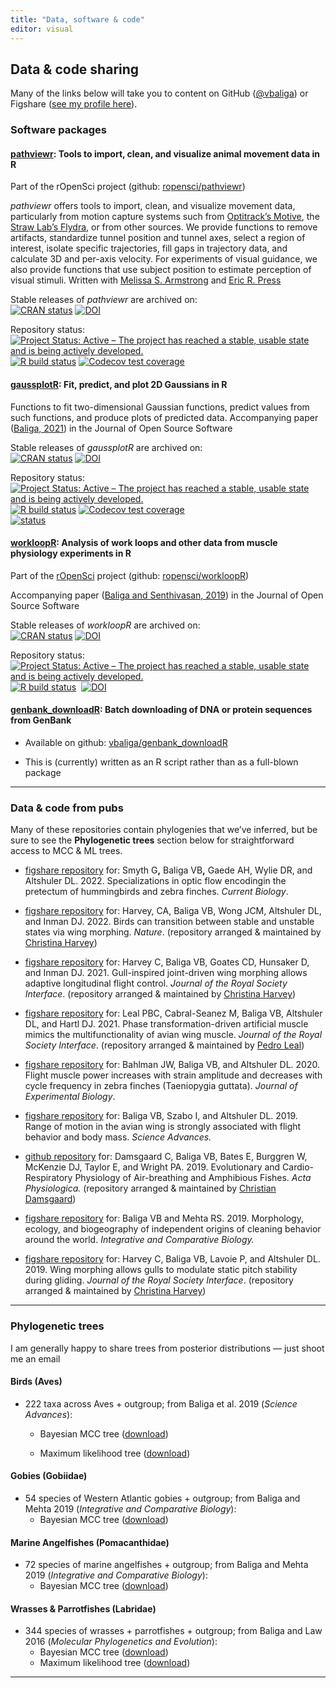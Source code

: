 ```yaml
---
title: "Data, software & code"
editor: visual
---
```


## Data & code sharing

Many of the links below will take you to content on GitHub ([\@vbaliga](https://github.com/vbaliga)) or Figshare ([see my profile here](https://figshare.com/authors/Vikram_B_Baliga/4769286)).

### Software packages

#### [pathviewr](https://github.com/ropensci/pathviewr): Tools to import, clean, and visualize animal movement data in R

Part of the rOpenSci project (github: [ropensci/pathviewr](https://github.com/ropensci/pathviewr))

*pathviewr* offers tools to import, clean, and visualize movement data, particularly from motion capture systems such from [Optitrack's Motive](https://optitrack.com/products/motive/), the [Straw Lab's Flydra](https://github.com/strawlab/flydra), or from other sources. We provide functions to remove artifacts, standardize tunnel position and tunnel axes, select a region of interest, isolate specific trajectories, fill gaps in trajectory data, and calculate 3D and per-axis velocity. For experiments of visual guidance, we also provide functions that use subject position to estimate perception of visual stimuli. Written with [Melissa S. Armstrong](https://melissasarmstrong.com/) and [Eric R. Press](https://www.grad.ubc.ca/campus-community/meet-our-students/press-eric)

Stable releases of *pathviewr* are archived on:\
[![CRAN status](https://www.r-pkg.org/badges/version/pathviewr){alt="CRAN status"}](https://CRAN.R-project.org/package=pathviewr) [![DOI](https://zenodo.org/badge/268906628.svg){alt="DOI"}](https://zenodo.org/badge/latestdoi/268906628)

Repository status:\
[![Project Status: Active -- The project has reached a stable, usable state and is being actively developed.](https://www.repostatus.org/badges/latest/active.svg){alt="Project Status: Active – The project has reached a stable, usable state and is being actively developed."}](https://www.repostatus.org/#active) [![R build status](https://github.com/vbaliga/pathviewR/workflows/R-CMD-check/badge.svg){alt="R build status"}](https://github.com/vbaliga/pathviewR/actions) [![Codecov test coverage](https://codecov.io/gh/vbaliga/pathviewR/graph/badge.svg){alt="Codecov test coverage"}](https://codecov.io/gh/vbaliga/pathviewR?branch=master) [![](https://badges.ropensci.org/409_status.svg){alt=""}](https://github.com/ropensci/software-review/issues/409)

#### [gaussplotR](https://github.com/vbaliga/gaussplotR): Fit, predict, and plot 2D Gaussians in R

Functions to fit two-dimensional Gaussian functions, predict values from such functions, and produce plots of predicted data. Accompanying paper ([Baliga, 2021](https://doi.org/10.21105/joss.03074)) in the Journal of Open Source Software

Stable releases of *gaussplotR* are archived on:\
[![CRAN status](https://www.r-pkg.org/badges/version/gaussplotR){alt="CRAN status"}](https://CRAN.R-project.org/package=gaussplotR) [![DOI](https://zenodo.org/badge/DOI/10.5281/zenodo.4041073.svg){alt="DOI"}](https://doi.org/10.5281/zenodo.4041073)

Repository status:\
[![Project Status: Active -- The project has reached a stable, usable state and is being actively developed.](https://www.repostatus.org/badges/latest/active.svg){alt="Project Status: Active – The project has reached a stable, usable state and is being actively developed."}](https://www.repostatus.org/#active) [![R build status](https://github.com/vbaliga/gaussplotR/workflows/R-CMD-check/badge.svg){alt="R build status"}](https://github.com/vbaliga/gaussplotR/actions) [![Codecov test coverage](https://codecov.io/gh/vbaliga/gaussplotR/graph/badge.svg){alt="Codecov test coverage"}](https://codecov.io/gh/vbaliga/gaussplotR?branch=master)\
[![status](https://joss.theoj.org/papers/685673937faee896ddd4a48d825280cf/status.svg){alt="status"}](https://joss.theoj.org/papers/685673937faee896ddd4a48d825280cf)

#### [workloopR](https://github.com/ropensci/workloopR): Analysis of work loops and other data from muscle physiology experiments in R

Part of the [rOpenSci](https://ropensci.org/) project (github: [ropensci/workloopR](https://github.com/ropensci/workloopR))

Accompanying paper ([Baliga and Senthivasan, 2019](https://doi.org/10.21105/joss.01856)) in the Journal of Open Source Software

Stable releases of *workloopR* are archived on:\
[![CRAN status](https://www.r-pkg.org/badges/version/workloopR){alt="CRAN status"}](https://CRAN.R-project.org/package=workloopR) [![DOI](https://zenodo.org/badge/DOI/10.5281/zenodo.3523384.svg){alt="DOI"}](https://doi.org/10.5281/zenodo.3523384)

Repository status:\
[![Project Status: Active -- The project has reached a stable, usable state and is being actively developed.](https://www.repostatus.org/badges/latest/active.svg){alt="Project Status: Active – The project has reached a stable, usable state and is being actively developed."}](https://www.repostatus.org/#active) [![R build status](https://github.com/ropensci/workloopR/workflows/R-CMD-check/badge.svg){alt="R build status"}](https://github.com/ropensci/workloopR/actions) [![](https://badges.ropensci.org/326_status.svg){alt=""}](https://github.com/ropensci/software-review/issues/326) [![DOI](https://joss.theoj.org/papers/10.21105/joss.01856/status.svg){alt="DOI"}](https://doi.org/10.21105/joss.01856)

#### [genbank_downloadR](https://github.com/vbaliga/genbank_downloadR): Batch downloading of DNA or protein sequences from GenBank

-   Available on github: [vbaliga/genbank_downloadR](https://github.com/vbaliga/genbank_downloadR)

-   This is (currently) written as an R script rather than as a full-blown package

------------------------------------------------------------------------

### Data & code from pubs

Many of these repositories contain phylogenies that we've inferred, but be sure to see the **Phylogenetic trees** section below for straightforward access to MCC & ML trees.

-   [figshare repository](https://doi.org/10.6084/m9.figshare.19425737) for: Smyth G**,** Baliga VB**,** Gaede AH, Wylie DR, and Altshuler DL. 2022. Specializations in optic flow encodingin the pretectum of hummingbirds and zebra finches. *Current Biology*.

-   [figshare repository](https://figshare.com/collections/Supplement_to_Inertia_links_avian_morphology_to_flight_manoeuvrability/5503989) for: Harvey, CA, Baliga VB, Wong JCM, Altshuler DL, and Inman DJ. 2022. Birds can transition between stable and unstable states via wing morphing. *Nature*. (repository arranged & maintained by [Christina Harvey](https://figshare.com/authors/Christina_Harvey/4766004))

-   [figshare repository](https://rs.figshare.com/collections/Supplementary_material_from_Gull-inspired_joint-driven_wing_morphing_allows_adaptive_longitudinal_flight_control_/5438933) for: Harvey C, Baliga VB, Goates CD, Hunsaker D, and Inman DJ. 2021. Gull-inspired joint-driven wing morphing allows adaptive longitudinal flight control. *Journal of the Royal Society Interface*. (repository arranged & maintained by [Christina Harvey](https://figshare.com/authors/Christina_Harvey/4766004))

-   [figshare repository](https://rs.figshare.com/collections/Supplementary_material_from_Phase_transformation-driven_artificial_muscle_mimics_the_multi-functionality_of_avian_wing_muscle_/5675606) for: Leal PBC, Cabral-Seanez M, Baliga VB, Altshuler DL, and Hartl DJ. 2021. Phase transformation-driven artificial muscle mimics the multifunctionality of avian wing muscle. *Journal of the Royal Society Interface*. (repository arranged & maintained by [Pedro Leal](https://rs.figshare.com/authors/_/11598656))

-   [figshare repository](https://figshare.com/articles/dataset/Data_and_code_for_Flight_muscle_power_increases_with_strain_amplitude_and_decreases_with_cycle_frequency_in_zebra_finches_Taeniopygia_guttata_/12520733) for: Bahlman JW, Baliga VB, and Altshuler DL. 2020. Flight muscle power increases with strain amplitude and decreases with cycle frequency in zebra finches (Taeniopygia guttata). *Journal of Experimental Biology*.

-   [figshare repository](https://doi.org/10.6084/m9.figshare.8856161) for: Baliga VB, Szabo I, and Altshuler DL. 2019. Range of motion in the avian wing is strongly associated with flight behavior and body mass. *Science Advances.*

-   [github repository](https://github.com/christiandamsgaard/Evolution-of-air-breathing) for: Damsgaard C, Baliga VB, Bates E, Burggren W, McKenzie DJ, Taylor E, and Wright PA. 2019. Evolutionary and Cardio-Respiratory Physiology of Air-breathing and Amphibious Fishes. *Acta Physiologica.* (repository arranged & maintained by [Christian Damsgaard](https://github.com/christiandamsgaard))

-   [figshare repository](https://doi.org/10.6084/m9.figshare.7658597) for: Baliga VB and Mehta RS. 2019. Morphology, ecology, and biogeography of independent origins of cleaning behavior around the world. *Integrative and Comparative Biology.*

-   [figshare repository](https://doi.org/10.6084/m9.figshare.c.3977505.v1) for: Harvey C, Baliga VB, Lavoie P, and Altshuler DL. 2019. Wing morphing allows gulls to modulate static pitch stability during gliding. *Journal of the Royal Society Interface*. (repository arranged & maintained by [Christina Harvey](https://figshare.com/authors/Christina_Harvey/4766004))

------------------------------------------------------------------------

### Phylogenetic trees

I am generally happy to share trees from posterior distributions --- just shoot me an email

#### Birds (Aves)

-   222 taxa across Aves + outgroup; from Baliga et al. 2019 (*Science Advances*):
    -   Bayesian MCC tree ([download](https://vikram-baliga.squarespace.com/s/Baliga-etal-Science-Advances_222s_Avian_MCCtree.tre))

    -   Maximum likelihood tree ([download](https://vikram-baliga.squarespace.com/s/Baliga-etal-Science-Advances_222s_Avian_MLtree.tre))

#### Gobies (Gobiidae)

-   54 species of Western Atlantic gobies + outgroup; from Baliga and Mehta 2019 (*Integrative and Comparative Biology*):
    -   Bayesian MCC tree ([download](https://vikram-baliga.squarespace.com/s/Gobiidae_MCC.tre))

#### Marine Angelfishes (Pomacanthidae)

-   72 species of marine angelfishes + outgroup; from Baliga and Mehta 2019 (*Integrative and Comparative Biology*):
    -   Bayesian MCC tree ([download](https://vikram-baliga.squarespace.com/s/Pomacanthidae_MCC.tre))

#### Wrasses & Parrotfishes (Labridae)

-   344 species of wrasses + parrotfishes + outgroup; from Baliga and Law 2016 (*Molecular Phylogenetics and Evolution*):
    -   Bayesian MCC tree ([download](https://vikram-baliga.squarespace.com/s/BaligaLaw2016_344SP_MCC.nwk))
    -   Maximum likelihood tree ([download](https://vikram-baliga.squarespace.com/s/BaligaLaw2016_344SP_MLtree.nwk))

------------------------------------------------------------------------
